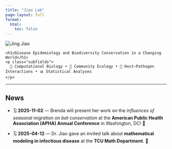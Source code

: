 ```yaml
---
title: "Jiao Lab"
page-layout: full
format:
  html:
    toc: false
---
```


<div class="lab-header">
  <img src="images/jing.jpg" class="lab-photo" alt="Jing Jiao">
  <div>
    <h1>Disease Epidemiology and Biodiversity Conservation in a Changing World</h1>
    <p class="subfields">
      🧬 Computational Biology • 🌿 Community Ecology • 🧫 Host–Pathogen Interactions • 📊 Statistical Analyses
    </p>
  </div>
</div>

---

## News

- 🗓 **2025-11-02** — Brenda will present her work on the *influences of seasonal migration on bat conservation* at the **American Public Health Association (APHA) Annual Conference** in Washington, DC! 🎉

- 🗓 **2025-04-12** — Dr. Jiao gave an invited talk about **mathematical modeling in infectious disease** at the **TCU Math Department**. 👏
